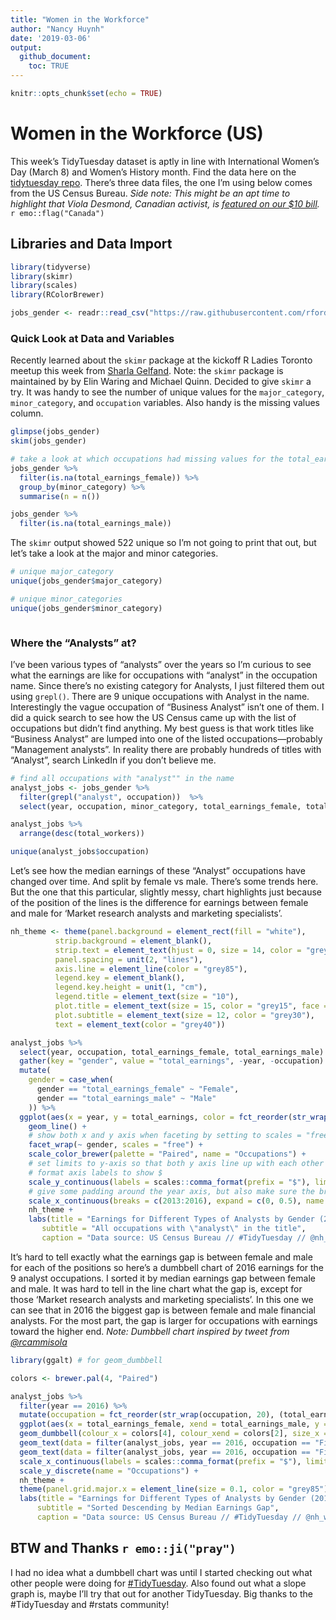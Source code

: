 ```yaml
---
title: "Women in the Workforce"
author: "Nancy Huynh"
date: '2019-03-06'
output: 
  github_document:
    toc: TRUE
---
```


```r
knitr::opts_chunk$set(echo = TRUE)
```

# Women in the Workforce (US)
This week's TidyTuesday dataset is aptly in line with International Women's Day (March 8) and Women's History month. Find the data here on the [tidytuesday repo](https://github.com/rfordatascience/tidytuesday/tree/master/data/2019/2019-03-05). There's three data files, the one I'm using below comes from the US Census Bureau. *Side note: This might be an apt time to highlight that Viola Desmond, Canadian activist, is [featured on our $10 bill](https://www.theglobeandmail.com/canada/article-viola-desmond-10-bill-explainer/).* `r emo::flag("Canada")`

## Libraries and Data Import
```r
library(tidyverse)
library(skimr)
library(scales)
library(RColorBrewer)
```

```r
jobs_gender <- readr::read_csv("https://raw.githubusercontent.com/rfordatascience/tidytuesday/master/data/2019/2019-03-05/jobs_gender.csv")
```


### Quick Look at Data and Variables
Recently learned about the `skimr` package at the kickoff R Ladies Toronto meetup this week from [Sharla Gelfand](https://sharla.party/talks/rladies-rug-kickoff.html#1). Note: the `skimr` package is maintained by by Elin Waring and Michael Quinn. Decided to give `skimr` a try. It was handy to see the number of unique values for the `major_category`, `minor_category`, and `occupation` variables. Also handy is the missing values column.
```r
glimpse(jobs_gender)
skim(jobs_gender)

# take a look at which occupations had missing values for the total_earnings_female and total_earnings_male variables
jobs_gender %>%
  filter(is.na(total_earnings_female)) %>%
  group_by(minor_category) %>%
  summarise(n = n())

jobs_gender %>%
  filter(is.na(total_earnings_male))

```

The `skimr` output showed 522 unique so I'm not going to print that out, but let's take a look at the major and minor categories. 
```r
# unique major_category
unique(jobs_gender$major_category)

# unique minor_categories
unique(jobs_gender$minor_category)



```

### Where the "Analysts" at?
I've been various types of "analysts" over the years so I'm curious to see what the earnings are like for occupations with "analyst" in the occupation name. Since there's no existing category for Analysts, I just filtered them out using `grepl()`. There are 9 unique occupations with Analyst in the name. Interestingly the vague occupation of "Business Analyst" isn't one of them. I did a quick search to see how the US Census came up with the list of occupations but didn't find anything. My best guess is that work titles like "Business Analyst" are lumped into one of the listed occupations—probably "Management analysts". In reality there are probably hundreds of titles with "Analyst", search LinkedIn if you don't believe me.
```r
# find all occupations with "analyst"" in the name
analyst_jobs <- jobs_gender %>%
  filter(grepl("analyst", occupation))  %>%
  select(year, occupation, minor_category, total_earnings_female, total_earnings_male, total_workers)

analyst_jobs %>%
  arrange(desc(total_workers))

unique(analyst_jobs$occupation)

```

Let's see how the median earnings of these "Analyst" occupations have changed over time. And split by female vs male. There's some trends here. But the one that this particular, slightly messy, chart highlights just because of the position of the lines is the difference for earnings between female and male for 'Market research analysts and marketing specialists'.
```r

nh_theme <- theme(panel.background = element_rect(fill = "white"),
          strip.background = element_blank(),
          strip.text = element_text(hjust = 0, size = 14, color = "grey25", face = "bold"),
          panel.spacing = unit(2, "lines"),
          axis.line = element_line(color = "grey85"),
          legend.key = element_blank(),
          legend.key.height = unit(1, "cm"),
          legend.title = element_text(size = "10"),
          plot.title = element_text(size = 15, color = "grey15", face = "bold"),
          plot.subtitle = element_text(size = 12, color = "grey30"),
          text = element_text(color = "grey40"))

analyst_jobs %>%
  select(year, occupation, total_earnings_female, total_earnings_male) %>%
  gather(key = "gender", value = "total_earnings", -year, -occupation) %>%
  mutate(
    gender = case_when(
      gender == "total_earnings_female" ~ "Female",
      gender == "total_earnings_male" ~ "Male"
    )) %>%
  ggplot(aes(x = year, y = total_earnings, color = fct_reorder(str_wrap(occupation, 20), -total_earnings))) +
    geom_line() +
    # show both x and y axis when faceting by setting to scales = "free"
    facet_wrap(~ gender, scales = "free") +
    scale_color_brewer(palette = "Paired", name = "Occupations") +
    # set limits to y-axis so that both y axis line up with each other
    # format axis labels to show $
    scale_y_continuous(labels = scales::comma_format(prefix = "$"), limits = c(40000, 101000), name = "Median Earnings") +
    # give some padding around the year axis, but also make sure the breaks are on the years
    scale_x_continuous(breaks = c(2013:2016), expand = c(0, 0.5), name = "Year") +
    nh_theme +
    labs(title = "Earnings for Different Types of Analysts by Gender (2013-2016)",
       subtitle = "All occupations with \"analyst\" in the title",
       caption = "Data source: US Census Bureau // #TidyTuesday // @nh_writes")
```

It's hard to tell exactly what the earnings gap is between female and male for each of the positions so here's a dumbbell chart of 2016 earnings for the 9 analyst occupations. I sorted it by median earnings gap between female and male. It was hard to tell in the line chart what the gap is, except for those 'Market research analysts and marketing specialists'. In this one we can see that in 2016 the biggest gap is between female and male financial analysts. For the most part, the gap is larger for occupations with earnings toward the higher end. *Note: Dumbbell chart inspired by tweet from [\@rcammisola](https://twitter.com/rcammisola/status/1103351691993382912)*

```r
library(ggalt) # for geom_dumbbell

colors <- brewer.pal(4, "Paired")

analyst_jobs %>%
  filter(year == 2016) %>%
  mutate(occupation = fct_reorder(str_wrap(occupation, 20), (total_earnings_male - total_earnings_female))) %>%
  ggplot(aes(x = total_earnings_female, xend = total_earnings_male, y = occupation, yend = occupation)) +
  geom_dumbbell(colour_x = colors[4], colour_xend = colors[2], size_x = 3, size_xend = 3, dot_guide = TRUE, dot_guide_size = 0.25) +
  geom_text(data = filter(analyst_jobs, year == 2016, occupation == "Financial analysts"), aes(x = total_earnings_female, y = occupation, label="Female"), vjust = -1, color = colors[4], fontface = "bold") +
  geom_text(data = filter(analyst_jobs, year == 2016, occupation == "Financial analysts"), aes(x = total_earnings_male, y = occupation, label="Male"), vjust = -1,  color = colors[2], fontface = "bold") +
  scale_x_continuous(labels = scales::comma_format(prefix = "$"), limits = c(45000, 101000), breaks = seq(50000, 100000, 10000), name = "Median Earnings in 2016") +
  scale_y_discrete(name = "Occupations") +
  nh_theme +
  theme(panel.grid.major.x = element_line(size = 0.1, color = "grey85")) +
  labs(title = "Earnings for Different Types of Analysts by Gender (2016)",
      subtitle = "Sorted Descending by Median Earnings Gap",
      caption = "Data source: US Census Bureau // #TidyTuesday // @nh_writes")

```

## BTW and Thanks `r emo::ji("pray")`
I had no idea what a dumbbell chart was until I started checking out what other people were doing for [#TidyTuesday](https://twitter.com/search?q=%23TidyTuesday&src=tyah). Also found out what a slope graph is, maybe I'll try that out for another TidyTuesday. Big thanks to the #TidyTuesday and #rstats community!